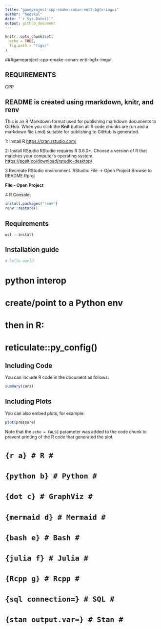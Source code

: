 ```yaml
---
title: "gameproject-cpp-cmake-conan-entt-bgfx-imgui"
author: "hedskul"
date: "`r Sys.Date()`"
output: github_document
---
```

```r
knitr::opts_chunk$set(
  echo = TRUE,
  fig.path = "figs/"
)
```
###gameproject-cpp-cmake-conan-entt-bgfx-imgui

## REQUIREMENTS

CPP

## README is created using rmarkdown, knitr, and renv

This is an R Markdown format used for publishing markdown documents to GitHub. When you click the **Knit** button all R code chunks are run and a markdown file (.md) suitable for publishing to GitHub is generated.

1: Install R <https://cran.rstudio.com/>

2: Install RStudio RStudio requires R 3.6.0+. Choose a version of R that matches your computer’s operating system. <https://posit.co/download/rstudio-desktop/>

3 Recreate RStudio environment. RStudio: File -\> Open Project Browse to README.Rproj

**File - Open Project**

4 R Console:

``` r
install.packages("renv")
renv::restore()
```

## Requirements

```         
wsl --install
```

## Installation guide

``` bash
# hello world
```
# python interop

# create/point to a Python env

# then in R:

# reticulate::py_config()

## Including Code

You can include R code in the document as follows:

```r
summary(cars)
```

## Including Plots

You can also embed plots, for example:

```r
plot(pressure)
```

Note that the `echo = FALSE` parameter was added to the code chunk to prevent printing of the R code that generated the plot.

# `{r a} # R #`

# `{python b} # Python #`

# `{dot c} # GraphViz #`

# `{mermaid d} # Mermaid #`

# `{bash e} # Bash #`

# `{julia f} # Julia #`

# `{Rcpp g} # Rcpp #`

# `{sql connection=} # SQL #`

# `{stan output.var=} # Stan #`
